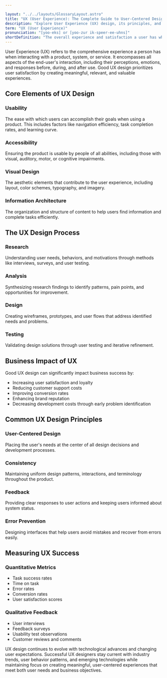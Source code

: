 ```yaml
---

layout: "../../layouts/GlossaryLayout.astro"
title: "UX (User Experience): The Complete Guide to User-Centered Design"
description: "Explore User Experience (UX) design, its principles, and how it shapes the way users interact with digital products to create meaningful and enjoyable experiences."
term: "UX (User Experience)"
pronunciation: "[yoo-eks] or [yoo-zur ik-speer-ee-uhns]"
shortDefinition: "The overall experience and satisfaction a user has when interacting with a product, system, or service, encompassing usability, accessibility, and emotional response."
---
```


User Experience (UX) refers to the comprehensive experience a person has when interacting with a product, system, or service. It encompasses all aspects of the end-user's interaction, including their perceptions, emotions, and responses before, during, and after use. Good UX design prioritizes user satisfaction by creating meaningful, relevant, and valuable experiences.

## Core Elements of UX Design

### Usability
The ease with which users can accomplish their goals when using a product. This includes factors like navigation efficiency, task completion rates, and learning curve.

### Accessibility
Ensuring the product is usable by people of all abilities, including those with visual, auditory, motor, or cognitive impairments.

### Visual Design
The aesthetic elements that contribute to the user experience, including layout, color schemes, typography, and imagery.

### Information Architecture
The organization and structure of content to help users find information and complete tasks efficiently.

## The UX Design Process

### Research
Understanding user needs, behaviors, and motivations through methods like interviews, surveys, and user testing.

### Analysis
Synthesizing research findings to identify patterns, pain points, and opportunities for improvement.

### Design
Creating wireframes, prototypes, and user flows that address identified needs and problems.

### Testing
Validating design solutions through user testing and iterative refinement.

## Business Impact of UX

Good UX design can significantly impact business success by:
- Increasing user satisfaction and loyalty
- Reducing customer support costs
- Improving conversion rates
- Enhancing brand reputation
- Decreasing development costs through early problem identification

## Common UX Design Principles

### User-Centered Design
Placing the user's needs at the center of all design decisions and development processes.

### Consistency
Maintaining uniform design patterns, interactions, and terminology throughout the product.

### Feedback
Providing clear responses to user actions and keeping users informed about system status.

### Error Prevention
Designing interfaces that help users avoid mistakes and recover from errors easily.

## Measuring UX Success

### Quantitative Metrics
- Task success rates
- Time on task
- Error rates
- Conversion rates
- User satisfaction scores

### Qualitative Feedback
- User interviews
- Feedback surveys
- Usability test observations
- Customer reviews and comments

UX design continues to evolve with technological advances and changing user expectations. Successful UX designers stay current with industry trends, user behavior patterns, and emerging technologies while maintaining focus on creating meaningful, user-centered experiences that meet both user needs and business objectives.